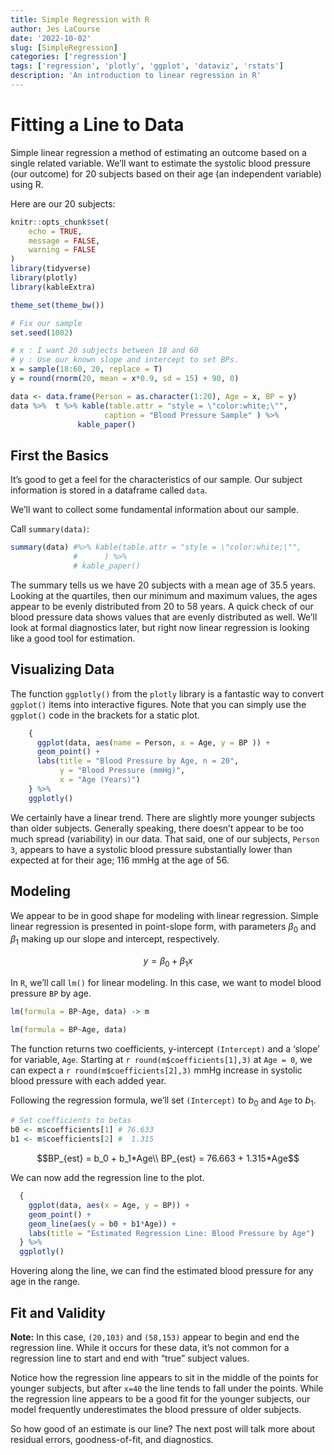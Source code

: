 ```yaml
---
title: Simple Regression with R
author: Jes LaCourse
date: '2022-10-02'
slug: [SimpleRegression]
categories: ['regression']
tags: ['regression', 'plotly', 'ggplot', 'dataviz', 'rstats']
description: 'An introduction to linear regression in R'
---
```



# Fitting a Line to Data

Simple linear regression a method of estimating an outcome based on a single related variable. We'll want to estimate the systolic blood pressure (our outcome) for 20 subjects based on their age (an independent variable) using R. 


Here are our 20 subjects: 


```r
knitr::opts_chunk$set(
	echo = TRUE,
	message = FALSE,
	warning = FALSE
)
library(tidyverse)
library(plotly)
library(kableExtra)

theme_set(theme_bw())
```

```r
# Fix our sample 
set.seed(1002)

# x : I want 20 subjects between 18 and 60
# y : Use our known slope and intercept to set BPs.
x = sample(18:60, 20, replace = T)
y = round(rnorm(20, mean = x*0.9, sd = 15) + 90, 0)  

data <- data.frame(Person = as.character(1:20), Age = x, BP = y)
data %>%  t %>% kable(table.attr = "style = \"color:white;\"", 
                     caption = "Blood Pressure Sample" ) %>% 
               kable_paper()


```


## First the Basics

It's good to get a feel for the characteristics of our sample. Our subject information is stored in a dataframe called `data`.

We'll want to collect some fundamental information about our sample. 

Call `summary(data)`: 

```r
summary(data) #%>% kable(table.attr = "style = \"color:white;\"", 
              #      ) %>% 
              # kable_paper()
```

The summary tells us we have 20 subjects with a mean age of $35.5$ years. Looking at the quartiles, then our minimum and maximum values, the ages appear to be evenly distributed from 20 to 58 years. A quick check of our blood pressure data shows values that are evenly distributed as well. We'll look at formal diagnostics later, but right now linear regression is looking like a good tool for estimation. 



## Visualizing Data

The function `ggplotly()` from the `plotly` library is a fantastic way to convert `ggplot()` items into interactive figures. Note that you can simply use the `ggplot()` code in the brackets for a static plot.  

```r

    {
      ggplot(data, aes(name = Person, x = Age, y = BP )) + 
      geom_point() + 
      labs(title = "Blood Pressure by Age, n = 20", 
           y = "Blood Pressure (mmHg)", 
           x = "Age (Years)")
    } %>% 
    ggplotly()

```

We certainly have a linear trend. There are slightly more younger subjects than older subjects. Generally speaking, there doesn't appear to be too much spread (variability) in our data. That said, one of our subjects, `Person 3`, appears to have a systolic blood pressure substantially lower than expected at for their age; 116 mmHg at the age of 56. 


## Modeling

We appear to be in good shape for modeling with linear regression. Simple linear regression is presented in point-slope form, with parameters $\beta_0$ and $\beta_1$ making up our slope and intercept, respectively. 

$$y = \beta_0 + \beta_1x$$

In `R`, we'll call `lm()` for linear modeling. In this case, we want to model blood pressure `BP` by age. 

```r
lm(formula = BP~Age, data) -> m
```

```r
lm(formula = BP~Age, data)
```

The function returns two coefficients, y-intercept `(Intercept)` and a 'slope' for variable, `Age`. Starting at `r round(m$coefficients[1],3)` at `Age = 0`, we can expect a `r round(m$coefficients[2],3)` mmHg increase in systolic blood pressure with each added year. 

Following the regression formula, we'll set `(Intercept)` to $b_0$ and `Age` to $b_1$. 



```r
# Set coefficients to betas
b0 <- m$coefficients[1] # 76.633
b1 <- m$coefficients[2] #  1.315
```

$$BP_{est} = b_0 + b_1*Age\\
BP_{est} = 76.663 + 1.315*Age$$

We can now add the regression line to the plot. 

```r

  {
    ggplot(data, aes(x = Age, y = BP)) +
    geom_point() + 
    geom_line(aes(y = b0 + b1*Age)) + 
    labs(title = "Estimated Regression Line: Blood Pressure by Age")
  } %>% 
  ggplotly()

```

Hovering along the line, we can find the estimated blood pressure for any age in the range. 

## Fit and Validity

**Note:**  In this case, `(20,103)` and `(58,153)` appear to begin and end the regression line. While it occurs for these data, it's not common for a regression line to start and end with "true" subject values. 

Notice how the regression line appears to sit in the middle of the points for younger subjects, but after `x=40` the line tends to fall under the points. While the regression line appears to be a good fit for the younger subjects, our model frequently underestimates the blood pressure of older subjects.

So how good of an estimate is our line? The next post will talk more about residual errors, goodness-of-fit, and diagnostics. 




